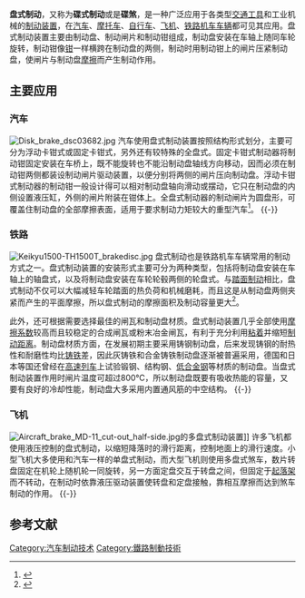 {{noteTA
|G1=Railway
}}
'''盘式制动'''，又称为'''碟式制动'''或是''' 碟煞'''，是一种广泛应用于各类型[[交通工具|交通工具]]和工业机械的[[煞車|制动装置]]，在[[汽车|汽车]]、[[摩托车|摩托车]]、[[自行车|自行车]]、[[飞机|飞机]]、[[鐵道機車車輛|铁路机车车辆]]都可见其应用。盘式制动装置主要由制动盘、制动闸片和制动钳组成，制动盘安装在车轴上随同车轮旋转，制动钳像[[钳|钳]]一样横跨在制动盘的两侧，制动时用制动钳上的闸片压紧制动盘，使闸片与制动盘[[摩擦力|摩擦]]而产生制动作用。

== 主要应用 ==
=== 汽车 ===
[[File:Disk_brake_dsc03682.jpg|thumb]]
汽车使用盘式制动装置按照结构形式划分，主要可分为浮动卡钳式或固定卡钳式，另外还有较特殊的全盘式。固定卡钳式制动器将制动钳固定安装在车桥上，既不能旋转也不能沿制动盘轴线方向移动，因而必须在制动钳两侧都装设制动闸片驱动装置，以便分别将两侧的闸片压向制动盘。浮动卡钳式制动器的制动钳一般设计得可以相对制动盘轴向滑动或摆动，它只在制动盘的内侧设置液压缸，外侧的闸片附装在钳体上。全盘式制动器的制动闸片为圆盘形，可覆盖住制动盘的全部摩擦表面，适用于要求制动力矩较大的重型汽车<ref>{{Cite book|title=汽车工程概论|author=凌永成|publisher=清华大学出版社|year=2010|isbn=9787302217787|location=北京|pages=114-116}}</ref>。
{{-}}
=== 铁路 ===
[[File:Keikyu1500-TH1500T_brakedisc.jpg|thumb]]
盘式制动也是铁路机车车辆常用的制动方式之一。盘式制动装置的安装形式主要可分为两种类型，包括将制动盘安装在车轴上的轴盘式，以及将制动盘安装在车轮轮毂两侧的轮盘式。与[[踏面制动|踏面制动]]相比，盘式制动不仅可以大幅减轻车轮踏面的热负荷和机械磨耗，而且这是从制动盘两侧夹紧而产生的平面摩擦，所以盘式制动的摩擦面积及制动容量更大<ref name="jindai">{{Cite book|title=近代铁道制动技术|author=智廉清|publisher=中国铁道出版社|year=1983|isbn=|location=北京|pages=}}</ref>。

此外，还可根据需要选择最佳的闸瓦和制动盘材质。盘式制动装置几乎全部使用[[摩擦系数|摩擦系数]]较高而且较稳定的合成闸瓦或粉末冶金闸瓦，有利于充分利用[[粘着|粘着]]并缩短[[制动距离|制动距离]]。制动盘材质方面，在发展初期主要采用铸钢制动盘，后来发现铸钢的耐热性和耐磨性均比[[铸铁|铸铁]]差，因此灰铸铁和合金铸铁制动盘逐渐被普遍采用，德国和日本等国还曾经在[[高速列车|高速列车]]上试验锻钢、结构钢、[[合金鋼|低合金钢]]等材质的制动盘。当盘式制动装置作用时闸片温度可超过800℃，所以制动盘既要有吸收热能的容量，又要有良好的冷却性能，制动盘大多采用内置通风筋的中空结构。
{{-}}
=== 飞机 ===
[[File:Aircraft_brake_MD-11_cut-out_half-side.jpg|thumb]]的多盘式制动装置]]
许多飞机都使用液压控制的盘式制动，以缩短降落时的滑行距离，控制地面上的滑行速度。小型飞机大多使用和汽车一样的单盘式制动，而大型飞机则使用多盘式煞车，数片转盘固定在机轮上随机轮一同旋转，另一方面定盘交互于转盘之间，但固定于[[起落架|起落架]]而不转动，在制动时依靠液压驱动装置使转盘和定盘接触，靠相互摩擦而达到煞车制动的作用。
{{-}}
== 参考文献 ==
{{Reflist}}

{{鐵路制動系統}}
{{Portal bar|鐵路|城市轨道交通}}

[[Category:汽车制动技术|Category:汽车制动技术]]
[[Category:鐵路制動技術|Category:鐵路制動技術]]